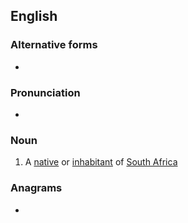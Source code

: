 {{see also|saffer}}
==English==

===Alternative forms===
* {{l|en|Saffa}}

===Pronunciation===
* {{audio|en|En-au-Saffer.ogg|Audio (AU)}}

===Noun===
{{en-noun}}

# {{lb|en|slang|sometimes|_|offensive}} A [[native]] or [[inhabitant]] of [[South Africa]]

===Anagrams===
* {{anagrams|en|a=aeffrs|raffes}}